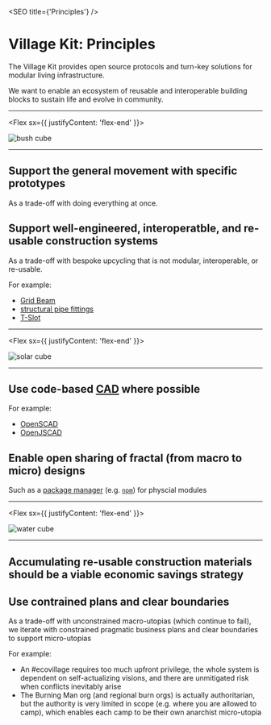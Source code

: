 
<SEO title={'Principles'} />

# Village Kit: Principles

The Village Kit provides open source protocols and turn-key solutions for modular living infrastructure.

We want to enable an ecosystem of reusable and interoperable building blocks to sustain life and evolve in community.

---

<Flex sx={{ justifyContent: 'flex-end' }}>

![bush cube](../assets/bush-cube.svg)

</Flex>

---

## Support the general movement with specific prototypes

As a trade-off with doing everything at once.

## Support well-engineered, interoperatble, and re-usable construction systems

As a trade-off with bespoke upcycling that is not modular, interoperable, or re-usable.

For example:

- [Grid Beam](https://gridbeam.xyz/)
- [structural pipe fittings](https://en.wikipedia.org/wiki/Structural_pipe_fitting)
- [T-Slot](https://en.wikipedia.org/wiki/T-slot_structural_framing)

---

<Flex sx={{ justifyContent: 'flex-end' }}>

![solar cube](../assets/solar-cube.svg)

</Flex>

---

## Use code-based [CAD](https://en.wikipedia.org/wiki/Computer-aided_design) where possible

For example:

- [OpenSCAD](http://www.openscad.org/)
- [OpenJSCAD](https://openjscad.org/)

## Enable open sharing of fractal (from macro to micro) designs

Such as a [package manager](https://en.wikipedia.org/wiki/Package_manager) (e.g. [`npm`](https://www.npmjs.com/)) for physcial modules

---

<Flex sx={{ justifyContent: 'flex-end' }}>

![water cube](../assets/water-cube.svg)

</Flex>

---

## Accumulating re-usable construction materials should be a viable economic savings strategy

## Use contrained plans and clear boundaries

As a trade-off with unconstrained macro-utopias (which continue to fail), we iterate with constrained pragmatic business plans and clear boundaries to support micro-utopias

For example:

- An #ecovillage requires too much upfront privilege, the whole system is dependent on self-actualizing visions, and there are unmitigated risk when conflicts inevitably arise
- The Burning Man org (and regional burn orgs) is actually authoritarian, but the authority is very limited in scope (e.g. where you are allowed to camp), which enables each camp to be their own anarchist micro-utopia
